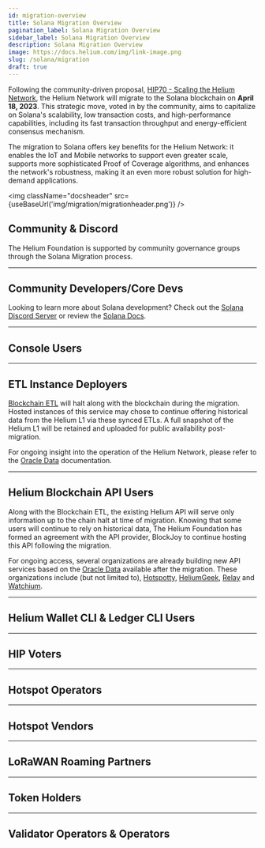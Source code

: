 ```yaml
---
id: migration-overview
title: Solana Migration Overview
pagination_label: Solana Migration Overview
sidebar_label: Solana Migration Overview
description: Solana Migration Overview
image: https://docs.helium.com/img/link-image.png
slug: /solana/migration
draft: true
---
```



Following the community-driven proposal,
[HIP70 - Scaling the Helium Network](https://github.com/helium/HIP/blob/main/0070-scaling-helium.md),
the Helium Network will migrate to the Solana blockchain on **April 18, 2023**. This strategic move,
voted in by the community, aims to capitalize on Solana's scalability, low transaction costs, and
high-performance capabilities, including its fast transaction throughput and energy-efficient
consensus mechanism.

The migration to Solana offers key benefits for the Helium Network: it enables the IoT and Mobile
networks to support even greater scale, supports more sophisticated Proof of Coverage algorithms,
and enhances the network's robustness, making it an even more robust solution for high-demand
applications.

<img className="docsheader" src={useBaseUrl('img/migration/migrationheader.png')} />

## Community & Discord

The Helium Foundation is supported by community governance groups through the Solana Migration
process.

<!--TODO:  Efforts are underway to streamline the Discord experience for current and new members. -->

---

## Community Developers/Core Devs

<!--TODO:  get help and join the conversation in discord channel -->
<!--TODO:  check out the helium-progrma libraby on github -->

Looking to learn more about Solana development? Check out the
[Solana Discord Server](https://discord.com/invite/kBbATFA7PW) or review the
[Solana Docs](https://docs.solana.com).

---

## Console Users

<!--TODO: Console and Console API -->
<!--TODO: chirpstack -->
<!--TODO: openLNS -->

---

## ETL Instance Deployers

[Blockchain ETL](https://github.com/helium/blockchain-etl) will halt along with the blockchain
during the migration. Hosted instances of this service may chose to continue offering historical
data from the Helium L1 via these synced ETLs. A full snapshot of the Helium L1 will be retained and
uploaded for public availability post-migration. 

For ongoing insight into the operation of the Helium Network, please refer to the 
[Oracle Data](/oracles/oracle-data) documentation.

---

## Helium Blockchain API Users

Along with the Blockchain ETL, the existing Helium API will serve only information up to the chain 
halt at time of migration. Knowing that some users will continue to rely on historical data, The 
Helium Foundation has formed an agreement with the API provider, BlockJoy to continue hosting this 
API following the migration.

For ongoing access, several organizations are already building new API services based on the 
[Oracle Data](/oracles/oracle-data) available after the migration. These organizations include (but
not limited to), [Hotspotty](https://hotspotty.net), [HeliumGeek](https://heliumgeek.com), 
[Relay](https://www.relaydevice.com) and [Watchium](https://watchium.disk91.com).

---

## Helium Wallet CLI & Ledger CLI Users

<!--TODO:  wallet-cli -> more infomration soon -->
<!--TODO:  ledger cli -> solana cli clone with helium derivation path -->

---

## HIP Voters

<!--TODO:  thank for current process -->
<!--TODO:  links to read about realms -->
<!--TODO:  Vote Escrow Tokens -->
<!--TODO:  subDAO governance -->

---

## Hotspot Operators

<!--TODO:  link to migratino guide -->
<!--TODO:  hotspots to start earning IOT instead of HNT -->
<!--TODO:  existing HNT remains HNT -->
<!--TODO:  IOT TOken Premine -->

---

## Hotspot Vendors

<!--TODO:  maker apps update guides -->

---

## LoRaWAN Roaming Partners

<!--TODO:  openLNS and Helium Packet Router -->
<!--TODO:  ?ask joey? -->

---

## Token Holders

<!--TODO:  new Tokens, IOT/MOBILE/HNT -->
<!--TODO:  what happens to HNT -->
<!--TODO:  reading on SPL Tokens -->
<!--TODO:  wallets and exchanges -->

---

## Validator Operators & Operators

<!--TODO:  thank you for your service -->
<!--TODO:  call to action for working group on running more Oracles -->
